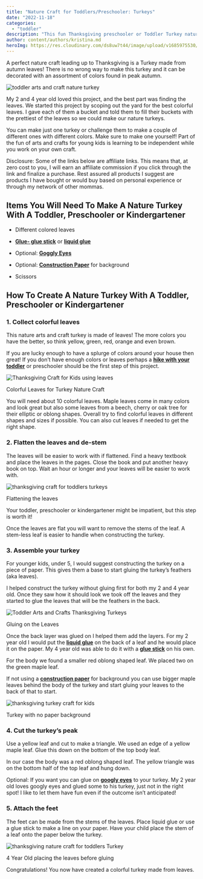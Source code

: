 ```yaml
---
title: "Nature Craft for Toddlers/Preschooler: Turkeys"
date: "2022-11-18"
categories: 
  - "toddler"
description: "This fun Thanksgiving preschooler or Toddler Turkey nature craft is sure to be a hit with your little one this autumn!"
author: content/authors/kristina.md
heroImg: https://res.cloudinary.com/ds8uw7t44/image/upload/v1685975530/nature-craft-turkey-toddler-1.jpg
---
```


A perfect nature craft leading up to Thanksgiving is a Turkey made from autumn leaves! There is no wrong way to make this turkey and it can be decorated with an assortment of colors found in peak autumn. 

![toddler arts and craft nature turkey ](https://res.cloudinary.com/ds8uw7t44/image/upload/v1685975530/nature-craft-turkey-toddler-1.jpg)

My 2 and 4 year old loved this project, and the best part was finding the leaves. We started this project by scoping out the yard for the best colorful leaves. I gave each of them a bucket and told them to fill their buckets with the prettiest of the leaves so we could make our nature turkeys. 

You can make just one turkey or challenge them to make a couple of different ones with different colors. Make sure to make one yourself! Part of the fun of arts and crafts for young kids is learning to be independent while you work on your own craft.   

Disclosure: Some of the links below are affiliate links. This means that, at zero cost to you, I will earn an affiliate commission if you click through the link and finalize a purchase. Rest assured all products I suggest are products I have bought or would buy based on personal experience or through my network of other mommas.

## **Items You Will Need To Make A Nature Turkey With A Toddler, Preschooler or Kindergartener**

- Different colored leaves

- **[Glue- glue stick](https://www.amazon.com/Elmers-Purpose-School-Washable-0-24-ounce/dp/B0013CDGT6?content-id=amzn1.sym.497ddbaf-dbdc-4a61-b204-33f5c59012b2%3Aamzn1.sym.497ddbaf-dbdc-4a61-b204-33f5c59012b2&cv_ct_cx=glue+sticks&keywords=glue+sticks&pd_rd_i=B0013CDGT6&pd_rd_r=d7a49181-7594-47a3-b69d-5080a7feba6f&pd_rd_w=jLuKw&pd_rd_wg=OdgWz&pf_rd_p=497ddbaf-dbdc-4a61-b204-33f5c59012b2&pf_rd_r=DS058FAXT5ARR62RRAK1&psc=1&qid=1667937131&sr=1-1-5985efba-8948-4f09-9122-d605505c9d1e&linkCode=ll1&tag=allaboutmom06-20&linkId=1acef08f12d973d8fc9d0034e7a04adf&language=en_US&ref_=as_li_ss_tl)** or **[liquid glue](https://www.amazon.com/Elmers-Liquid-School-Glue-Washable/dp/B072J37ZZD?crid=2JFHA45J1N5OI&keywords=elmer%27s+liquid+glue&qid=1667937196&s=office-products&sprefix=elmers+liquid+glu%2Coffice-products%2C94&sr=1-1-spons&psc=1&linkCode=ll1&tag=allaboutmom06-20&linkId=bf5b75d4feea1750b7c160f787f0ae00&language=en_US&ref_=as_li_ss_tl)**

- Optional: **[Goggly Eyes](https://www.amazon.com/420Pcs-Wiggle-Googly-Self-Adhesive-Packaging/dp/B08ML6VTRP?keywords=googly+eyes&qid=1668735153&sr=8-5&linkCode=ll1&tag=allaboutmom06-20&linkId=83f8518dc76805ea4b754b9cd72334d0&language=en_US&ref_=as_li_ss_tl)**

- Optional: **[Construction Paper](https://www.amazon.com/Crayola-Construction-Colors-Stocking-Stuffer/dp/B00MJ8JSFE?crid=PSA9AFM9EX5K&keywords=construction+paper&qid=1668085892&s=office-products&sprefix=construction+pape%2Coffice-products%2C112&sr=1-2-spons&psc=1&linkCode=ll1&tag=allaboutmom06-20&linkId=3914ebb9629c88a135a2ff0c738508f2&language=en_US&ref_=as_li_ss_tl)** for background

- Scissors

## **How To Create A Nature Turkey With A Toddler, Preschooler or Kindergartener**

### 1\. Collect colorful leaves

This nature arts and craft turkey is made of leaves! The more colors you have the better, so think yellow, green, red, orange and even brown. 

If you are lucky enough to have a splurge of colors around your house then great! If you don’t have enough colors or leaves perhaps a **[hike with your toddler](https://allaboutmomma.com/equipment-needed-to-hike-with-your-toddler/)** or preschooler should be the first step of this project. 

![Thanksgiving Craft for Kids using leaves](https://res.cloudinary.com/ds8uw7t44/image/upload/v1685975530/collected-leaves-for-nature-turkey-with-toddlers-.jpg)

Colorful Leaves for Turkey Nature Craft

You will need about 10 colorful leaves. Maple leaves come in many colors and look great but also some leaves from a beech, cherry or oak tree for their elliptic or oblong shapes. Overall try to find colorful leaves in different shapes and sizes if possible. You can also cut leaves if needed to get the right shape.

### 2\. Flatten the leaves and de-stem 

The leaves will be easier to work with if flattened. Find a heavy textbook and place the leaves in the pages. Close the book and put another heavy book on top. Wait an hour or longer and your leaves will be easier to work with.

![thanksgiving craft for toddlers turkeys](https://res.cloudinary.com/ds8uw7t44/image/upload/v1685975531/flattening-leaves-for-nature-turkeys.jpg)

Flattening the leaves

Your toddler, preschooler or kindergartener might be impatient, but this step is worth it!

Once the leaves are flat you will want to remove the stems of the leaf. A stem-less leaf is easier to handle when constructing the turkey.

### 3\. Assemble your turkey

For younger kids, under 5, I would suggest constructing the turkey on a piece of paper. This gives them a base to start gluing the turkey’s feathers (aka leaves).

I helped construct the turkey without gluing first for both my 2 and 4 year old. Once they saw how it should look we took off the leaves and they started to glue the leaves that will be the feathers in the back. 

![Toddler Arts and Crafts Thanksgiving Turkeys](https://res.cloudinary.com/ds8uw7t44/image/upload/v1685975531/toddler-gluing-craft-turkey.jpg)

Gluing on the Leaves

Once the back layer was glued on I helped them add the layers. For my 2 year old I would put the **[liquid glue](https://www.amazon.com/Elmers-Liquid-School-Glue-Washable/dp/B072J37ZZD?crid=2JFHA45J1N5OI&keywords=elmer%27s+liquid+glue&qid=1667937196&s=office-products&sprefix=elmers+liquid+glu%2Coffice-products%2C94&sr=1-1-spons&psc=1&linkCode=ll1&tag=allaboutmom06-20&linkId=bf5b75d4feea1750b7c160f787f0ae00&language=en_US&ref_=as_li_ss_tl)** on the back of a leaf and he would place it on the paper. My 4 year old was able to do it with a **[glue stick](https://www.amazon.com/Elmers-Purpose-School-Washable-0-24-ounce/dp/B0013CDGT6?content-id=amzn1.sym.497ddbaf-dbdc-4a61-b204-33f5c59012b2%3Aamzn1.sym.497ddbaf-dbdc-4a61-b204-33f5c59012b2&cv_ct_cx=glue+sticks&keywords=glue+sticks&pd_rd_i=B0013CDGT6&pd_rd_r=d7a49181-7594-47a3-b69d-5080a7feba6f&pd_rd_w=jLuKw&pd_rd_wg=OdgWz&pf_rd_p=497ddbaf-dbdc-4a61-b204-33f5c59012b2&pf_rd_r=DS058FAXT5ARR62RRAK1&psc=1&qid=1667937131&sr=1-1-5985efba-8948-4f09-9122-d605505c9d1e&linkCode=ll1&tag=allaboutmom06-20&linkId=1acef08f12d973d8fc9d0034e7a04adf&language=en_US&ref_=as_li_ss_tl)** on his own.

<AffiliateLink affiliateSnippet="" button={false} image="" imageURL="//ws-na.amazon-adsystem.com/widgets/q?_encoding=UTF8&ASIN=B0013CDGT6&Format=_SL160_&ID=AsinImage&MarketPlace=US&ServiceVersion=20070822&WS=1&tag=allaboutmom06-20&language=en_US" linkURL="https://www.amazon.com/Elmers-Purpose-School-Washable-0-24-ounce/dp/B0013CDGT6?content-id=amzn1.sym.497ddbaf-dbdc-4a61-b204-33f5c59012b2%3Aamzn1.sym.497ddbaf-dbdc-4a61-b204-33f5c59012b2&cv_ct_cx=glue+sticks&keywords=glue+sticks&pd_rd_i=B0013CDGT6&pd_rd_r=d7a49181-7594-47a3-b69d-5080a7feba6f&pd_rd_w=jLuKw&pd_rd_wg=OdgWz&pf_rd_p=497ddbaf-dbdc-4a61-b204-33f5c59012b2&pf_rd_r=DS058FAXT5ARR62RRAK1&psc=1&qid=1667937131&sr=1-1-5985efba-8948-4f09-9122-d605505c9d1e&linkCode=li2&tag=allaboutmom06-20&linkId=ecd7d021ca2b582197d22609e4475295&language=en_US&ref_=as_li_ss_il" />

For the body we found a smaller red oblong shaped leaf. We placed two on the green maple leaf.

<AffiliateLink affiliateSnippet="" button={false} image="" imageURL="//ws-na.amazon-adsystem.com/widgets/q?_encoding=UTF8&ASIN=B00MJ8JSFE&Format=_SL160_&ID=AsinImage&MarketPlace=US&ServiceVersion=20070822&WS=1&tag=allaboutmom06-20&language=en_US" linkURL="https://www.amazon.com/Crayola-Construction-Colors-Stocking-Stuffer/dp/B00MJ8JSFE?crid=PSA9AFM9EX5K&keywords=construction+paper&qid=1668085892&s=office-products&sprefix=construction+pape%2Coffice-products%2C112&sr=1-2-spons&psc=1&linkCode=li2&tag=allaboutmom06-20&linkId=a4619733c7a73908f3106234f2e70bce&language=en_US&ref_=as_li_ss_il" />

If not using a **[construction paper](https://www.amazon.com/Crayola-Construction-Colors-Stocking-Stuffer/dp/B00MJ8JSFE?crid=PSA9AFM9EX5K&keywords=construction+paper&qid=1668085892&s=office-products&sprefix=construction+pape%2Coffice-products%2C112&sr=1-2-spons&psc=1&linkCode=ll1&tag=allaboutmom06-20&linkId=3914ebb9629c88a135a2ff0c738508f2&language=en_US&ref_=as_li_ss_tl)** for background you can use bigger maple leaves behind the body of the turkey and start gluing your leaves to the back of that to start. 

![thanksgiving turkey craft for kids](https://res.cloudinary.com/ds8uw7t44/image/upload/v1685975532/nature-turkey-no-background.jpg)

Turkey with no paper background

### 4\. Cut the turkey’s peak

Use a yellow leaf and cut to make a triangle. We used an edge of a yellow maple leaf. Glue this down on the bottom of the top body leaf. 

In our case the body was a red oblong shaped leaf. The yellow triangle was on the bottom half of the top leaf and hung down. 

<AffiliateLink affiliateSnippet="" button={false} image="" imageURL="//ws-na.amazon-adsystem.com/widgets/q?_encoding=UTF8&ASIN=B08ML6VTRP&Format=_SL160_&ID=AsinImage&MarketPlace=US&ServiceVersion=20070822&WS=1&tag=allaboutmom06-20&language=en_US" linkURL="https://www.amazon.com/420Pcs-Wiggle-Googly-Self-Adhesive-Packaging/dp/B08ML6VTRP?keywords=googly+eyes&qid=1668735153&sr=8-5&linkCode=li2&tag=allaboutmom06-20&linkId=f068db25f504fd07b1150156155aa9ca&language=en_US&ref_=as_li_ss_il" />

Optional: If you want you can glue on **[googly eyes](https://www.amazon.com/420Pcs-Wiggle-Googly-Self-Adhesive-Packaging/dp/B08ML6VTRP?keywords=googly+eyes&qid=1668735153&sr=8-5&linkCode=ll1&tag=allaboutmom06-20&linkId=83f8518dc76805ea4b754b9cd72334d0&language=en_US&ref_=as_li_ss_tl)** to your turkey. My 2 year old loves googly eyes and glued some to his turkey, just not in the right spot! I like to let them have fun even if the outcome isn’t anticipated!

### 5\. Attach the feet

The feet can be made from the stems of the leaves. Place liquid glue or use a glue stick to make a line on your paper. Have your child place the stem of a leaf onto the paper below the turkey. 

![thanksgiving nature craft for toddlers Turkey](https://res.cloudinary.com/ds8uw7t44/image/upload/v1685975533/4-year-old-nature-turkey-craft.jpg)

4 Year Old placing the leaves before gluing

Congratulations! You now have created a colorful turkey made from leaves.
